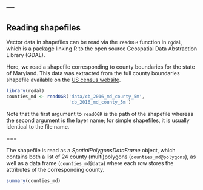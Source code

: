 ---
---

## Reading shapefiles

Vector data in shapefiles can be read via the `readOGR` function in `rgdal`,
which is a package linking R to the open source Geospatial Data Abstraction 
Library (GDAL).

Here, we read a shapefile corresponding to county boundaries for the state 
of Maryland. This data was extracted from the full county boundaries
shapefile available on the [US census website](https://www.census.gov/geo/maps-data/data/cbf/cbf_counties.html).

```r
library(rgdal)
counties_md <- readOGR('data/cb_2016_md_county_5m', 
                       'cb_2016_md_county_5m')
```

Note that the first argument to `readOGR` is the path of the shapefile 
whereas the second argument is the layer name; for simple shapefiles, it is
usually identical to the file name.

===

The shapefile is read as a *SpatialPolygonsDataFrame* object, which contains
both a list of 24 county (multi)polygons (`counties_md@polygons`), as well as a
data frame (`counties_md@data`) where each row stores the attributes of the
corresponding county.

```r
summary(counties_md)
```
